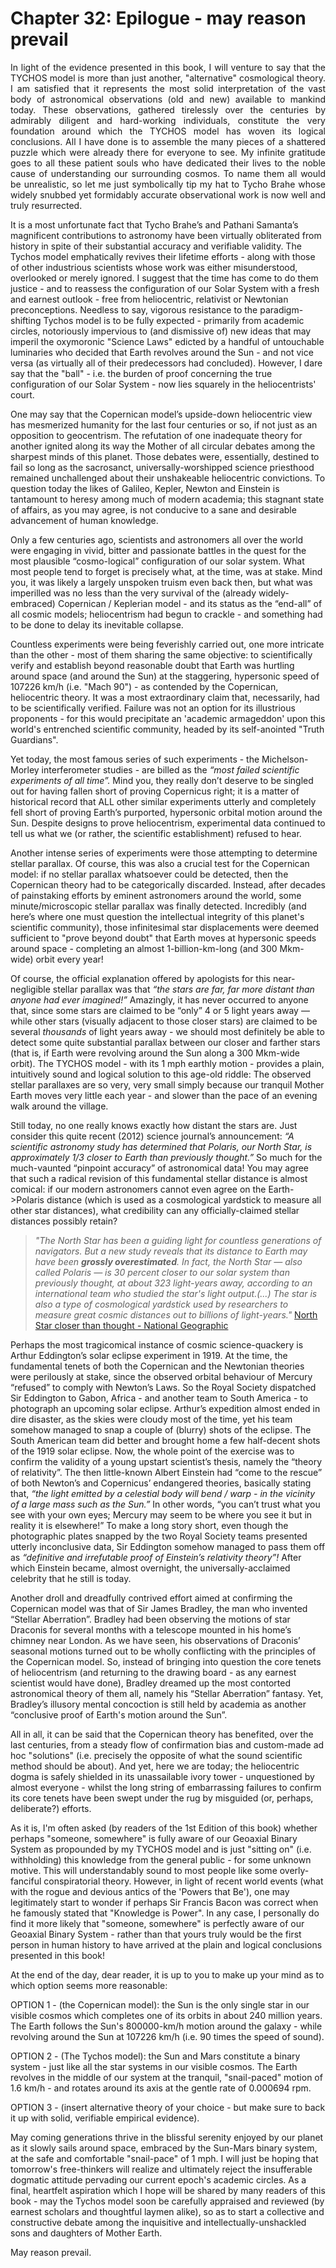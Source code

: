 Chapter 32: Epilogue - may reason prevail
==============================================================================


<p align='justify'>In light of the evidence presented in this book, I will venture to say that the TYCHOS model is more than just another, "alternative" cosmological theory. I am satisfied that it represents the most solid interpretation of the vast body of astronomical observations (old and new) available to mankind today. These observations, gathered tirelessly over the centuries by admirably diligent and hard-working individuals, constitute the very foundation around which the TYCHOS model has woven its logical conclusions. All I have done is to assemble the many pieces of a shattered puzzle which were already there for everyone to see. My infinite gratitude goes to all these patient souls who have dedicated their lives to the noble cause of understanding our surrounding cosmos. To name them all would be unrealistic, so let me just symbolically tip my hat to Tycho Brahe whose widely snubbed yet formidably accurate observational work is now well and truly resurrected.</p>

It is a most unfortunate fact that Tycho Brahe’s and Pathani Samanta’s magnificent contributions to astronomy have been virtually obliterated from history in spite of their substantial accuracy and verifiable validity. The Tychos model emphatically revives their lifetime efforts - along with those of other industrious scientists whose work was either misunderstood, overlooked or merely ignored. I suggest that the time has come to do them justice - and to reassess the configuration of our Solar System with a fresh and earnest outlook - free from heliocentric, relativist or Newtonian preconceptions. Needless to say, vigorous resistance to the paradigm-shifting Tychos model is to be fully expected - primarily from academic circles, notoriously impervious to (and dismissive of) new ideas that may imperil the oxymoronic "Science Laws" edicted by a handful of untouchable luminaries who decided that Earth revolves around the Sun - and not vice versa (as virtually all of their predecessors had concluded). However, I dare say that the "ball" - i.e. the burden of proof concerning the true configuration of our Solar System - now lies squarely in the heliocentrists' court.

One may say that the Copernican model’s upside-down heliocentric view has mesmerized humanity for the last four centuries or so, if not just as an opposition to geocentrism. The refutation of one inadequate theory for another ignited along its way the Mother of all circular debates among the sharpest minds of this planet. Those debates were, essentially, destined to fail so long as the sacrosanct, universally-worshipped science priesthood remained unchallenged about their unshakeable heliocentric convictions. To question today the likes of Galileo, Kepler, Newton and Einstein is tantamount to heresy among much of modern academia; this stagnant state of affairs, as you may agree, is not conducive to a sane and desirable advancement of human knowledge.

Only a few centuries ago, scientists and astronomers all over the world were engaging in vivid, bitter and passionate battles in the quest for the most plausible “cosmo-logical” configuration of our solar system. What most people tend to forget is precisely what, at the time, was at stake. Mind you, it was likely a largely unspoken truism even back then, but what was imperilled was no less than the very survival of the (already widely-embraced) Copernican / Keplerian model - and its status as the “end-all” of all cosmic models; heliocentrism had begun to crackle - and something had to be done to delay its inevitable collapse.

Countless experiments were being feverishly carried out, one more intricate than the other - most of them sharing the same objective: to scientifically verify and establish beyond reasonable doubt that Earth was hurtling around space (and around the Sun) at the staggering, hypersonic speed of 107226 km/h (i.e. "Mach 90") - as contended by the Copernican, heliocentric theory. It was a most extraordinary claim that, necessarily, had to be scientifically verified. Failure was not an option for its illustrious proponents - for this would precipitate an 'academic armageddon' upon this world's entrenched scientific community, headed by its self-anointed "Truth Guardians". 

Yet today, the most famous series of such experiments - the Michelson-Morley interferometer studies - are billed as the _“most failed scientific experiments of all time”._ Mind you, they really don’t deserve to be singled out for having fallen short of proving Copernicus right; it is a matter of historical record that ALL other similar experiments utterly and completely fell short of proving Earth’s purported, hypersonic orbital motion around the Sun. Despite designs to prove heliocentrism, experimental data continued to tell us what we (or rather, the scientific establishment) refused to hear.

Another intense series of experiments were those attempting to determine stellar parallax. Of course, this was also a crucial test for the Copernican model: if no stellar parallax whatsoever could be detected, then the Copernican theory had to be categorically discarded. Instead, after decades of painstaking efforts by eminent astronomers around the world, some minute/microscopic stellar parallax was finally detected. Incredibly (and here’s where one must question the intellectual integrity of this planet's scientific community), those infinitesimal star displacements were deemed sufficient to "prove beyond doubt" that Earth moves at hypersonic speeds around space - completing an almost 1-billion-km-long (and 300 Mkm-wide) orbit every year!
  
Of course, the official explanation offered by apologists for this near-negligible stellar parallax was that _“the stars are far, far more distant than anyone had ever imagined!”_ Amazingly, it has never occurred to anyone that, since some stars are claimed to be “only” 4 or 5 light years away — while other stars (visually adjacent to those closer stars) are claimed to be several _thousands_ of light years away - we should most definitely be able to detect some quite substantial parallax between our closer and farther stars (that is, if Earth were revolving around the Sun along a 300 Mkm-wide orbit). The TYCHOS model - with its 1 mph earthly motion - provides a plain, intuitively sound and logical solution to this age-old riddle: The observed stellar parallaxes are so very, very small simply because our tranquil Mother Earth moves very little each year - and slower than the pace of an evening walk around the village.

Still today, no one really knows exactly how distant the stars are. Just consider this quite recent (2012) science journal’s announcement: _“A scientific astronomy study has determined that Polaris, our North Star, is approximately 1/3 closer to Earth than previously thought.”_ So much for the much-vaunted “pinpoint accuracy” of astronomical data! You may agree that such a radical revision of this fundamental stellar distance is almost comical: if our modern astronomers cannot even agree on the Earth->Polaris distance (which is used as a cosmological yardstick to measure all other star distances), what credibility can any officially-claimed stellar distances possibly retain?

> _"The North Star has been a guiding light for countless generations of navigators. But a new study reveals that its distance to Earth may have been **grossly overestimated**. In fact, the North Star — also called Polaris — is 30 percent closer to our solar system than previously thought, at about 323 light-years away, according to an international team who studied the star's light output.(...) The star is also a type of cosmological yardstick used by researchers to measure great cosmic distances out to billions of light-years."_ [North Star closer than thought - National Geographic](https://www.tychos.info/citation/003C_North-Star-Closer.htm)

Perhaps the most tragicomical instance of cosmic science-quackery is Arthur Eddington’s solar eclipse experiment in 1919. At the time, the fundamental tenets of both the Copernican and the Newtonian theories were perilously at stake, since the observed orbital behaviour of Mercury “refused” to comply with Newton’s Laws. So the Royal Society dispatched Sir Eddington to Gabon, Africa - and another team to South America - to photograph an upcoming solar eclipse. Arthur’s expedition almost ended in dire disaster, as the skies were cloudy most of the time, yet his team somehow managed to snap a couple of (blurry) shots of the eclipse. The South American team did better and brought home a few half-decent shots of the 1919 solar eclipse. Now, the whole point of the exercise was to confirm the validity of a young upstart scientist’s thesis, namely the “theory of relativity”. The then little-known Albert Einstein had “come to the rescue” of both Newton’s and Copernicus’ endangered theories, basically stating that, _“the light emitted by a celestial body will bend / warp - in the vicinity of a large mass such as the Sun.”_ In other words, “you can’t trust what you see with your own eyes; Mercury may seem to be where you see it but in reality it is elsewhere!” To make a long story short, even though the photographic plates snapped by the two Royal Society teams presented utterly inconclusive data, Sir Eddington somehow managed to pass them off as _“definitive and irrefutable proof of Einstein’s relativity theory”!_ After which Einstein became, almost overnight, the universally-acclaimed celebrity that he still is today.

Another droll and dreadfully contrived effort aimed at confirming the Copernican model was that of Sir James Bradley, the man who invented “Stellar Aberration”. Bradley had been observing the motions of star Draconis for several months with a telescope mounted in his home’s chimney near London. As we have seen, his observations of Draconis’ seasonal motions turned out to be wholly conflicting with the principles of the Copernican model. So, instead of bringing into question the core tenets of heliocentrism (and returning to the drawing board - as any earnest scientist would have done), Bradley dreamed up the most contorted astronomical theory of them all, namely his “Stellar Aberration” fantasy. Yet, Bradley’s illusory mental concoction is still held by academia as another “conclusive proof of Earth's motion around the Sun”. 

All in all, it can be said that the Copernican theory has benefited, over the last centuries, from a steady flow of confirmation bias and custom-made ad hoc "solutions" (i.e. precisely the opposite of what the sound scientific method should be about). And yet, here we are today; the heliocentric dogma is safely shielded in its unassailable ivory tower - unquestioned by almost everyone - whilst the long string of embarrassing failures to confirm its core tenets have been swept under the rug by misguided (or, perhaps, deliberate?) efforts. 

As it is, I'm often asked (by readers of the 1st Edition of this book) whether perhaps "someone, somewhere" is fully aware of our Geoaxial Binary System as propounded by my TYCHOS model and is just "sitting on" (i.e. withholding) this knowledge from the general public - for some unknown motive. This will understandably sound to most people like some overly-fanciful conspiratorial theory. However, in light of recent world events (what with the rogue and devious antics of the 'Powers that Be'), one may legitimately start to wonder if perhaps Sir Francis Bacon was correct when he famously stated that "Knowledge is Power". In any case, I personally do find it more likely that "someone, somewhere" is perfectly aware of our Geoaxial Binary System - rather than that yours truly would be the first person in human history to have arrived at the plain and logical conclusions presented in this book!    

At the end of the day, dear reader, it is up to you to make up your mind as to which option seems more reasonable:

OPTION 1 - (the Copernican model): the Sun is the only single star in our visible cosmos which completes one of its orbits in about 240 million years. The Earth follows the Sun's 800000-km/h motion around the galaxy - while revolving around the Sun at 107226 km/h (i.e. 90 times the speed of sound).

OPTION 2 - (The Tychos model): the Sun and Mars constitute a binary system - just like all the star systems in our visible cosmos. The Earth revolves in the middle of our system at the tranquil, "snail-paced" motion of 1.6 km/h - and rotates around its axis at the gentle rate of 0.000694 rpm. 

OPTION 3 - (insert alternative theory of your choice - but make sure to back it up with solid, verifiable empirical evidence).

May coming generations thrive in the blissful serenity enjoyed by our planet as it slowly sails around space, embraced by the Sun-Mars binary system, at the safe and comfortable "snail-pace" of 1 mph. I will just be hoping that tomorrow's free-thinkers will realize and ultimately reject the insufferable dogmatic attitude pervading our current epoch's academic circles. As a final, heartfelt aspiration which I hope will be shared by many readers of this book - may the Tychos model soon be carefully appraised and reviewed (by earnest scholars and thoughtful laymen alike), so as to start a collective and constructive debate among the inquisitive and intellectually-unshackled sons and daughters of Mother Earth.

May reason prevail.
